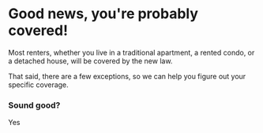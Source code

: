 
# Good news, you're probably covered!

Most renters, whether you live in a traditional apartment, a rented condo, or a detached house, will be covered by the new law.

That said, there are a few exceptions, so we can help you figure out your specific coverage.

### Sound good?

<Link to="/coverage/existing-rent-control-check">Yes</Link>
